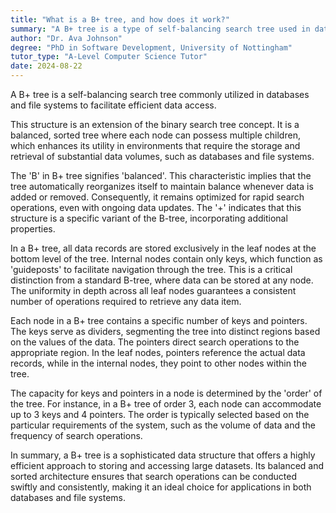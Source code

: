 ```yaml
---
title: "What is a B+ tree, and how does it work?"
summary: "A B+ tree is a type of self-balancing search tree used in databases and file systems for efficient data access."
author: "Dr. Ava Johnson"
degree: "PhD in Software Development, University of Nottingham"
tutor_type: "A-Level Computer Science Tutor"
date: 2024-08-22
---
```


A B+ tree is a self-balancing search tree commonly utilized in databases and file systems to facilitate efficient data access.

This structure is an extension of the binary search tree concept. It is a balanced, sorted tree where each node can possess multiple children, which enhances its utility in environments that require the storage and retrieval of substantial data volumes, such as databases and file systems.

The 'B' in B+ tree signifies 'balanced'. This characteristic implies that the tree automatically reorganizes itself to maintain balance whenever data is added or removed. Consequently, it remains optimized for rapid search operations, even with ongoing data updates. The '+' indicates that this structure is a specific variant of the B-tree, incorporating additional properties.

In a B+ tree, all data records are stored exclusively in the leaf nodes at the bottom level of the tree. Internal nodes contain only keys, which function as 'guideposts' to facilitate navigation through the tree. This is a critical distinction from a standard B-tree, where data can be stored at any node. The uniformity in depth across all leaf nodes guarantees a consistent number of operations required to retrieve any data item.

Each node in a B+ tree contains a specific number of keys and pointers. The keys serve as dividers, segmenting the tree into distinct regions based on the values of the data. The pointers direct search operations to the appropriate region. In the leaf nodes, pointers reference the actual data records, while in the internal nodes, they point to other nodes within the tree.

The capacity for keys and pointers in a node is determined by the 'order' of the tree. For instance, in a B+ tree of order 3, each node can accommodate up to 3 keys and 4 pointers. The order is typically selected based on the particular requirements of the system, such as the volume of data and the frequency of search operations.

In summary, a B+ tree is a sophisticated data structure that offers a highly efficient approach to storing and accessing large datasets. Its balanced and sorted architecture ensures that search operations can be conducted swiftly and consistently, making it an ideal choice for applications in both databases and file systems.
    